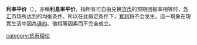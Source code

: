 {{NoteTA |G1=Economics}}
{{Expert|time=2011-1-1}}
{{Expand|time=2011-1-1}}
'''利率平价'''（{{lang-en|Interest rate parity}}），亦稱'''利息率平价'''，指所有可自由兑换[[货币|货币]]的预期回报率相等时，[[外汇|外汇]]市场所达到的均衡条件。所以在此假定条件下，[[套利|套利]]将不会发生。這一現象在現實生活中因為[[違約_(金融)|違約]]、徵稅等因素而不完全成立。

{{mgmt-stub}}

[[category:货币理论|category:货币理论]]